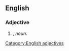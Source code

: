 ==English==

===Adjective===
{{head|en|adjectives}}

# {{attributive of|throne room|lang=en|nodot=1}}, ''noun''.

[[Category:English adjectives]]